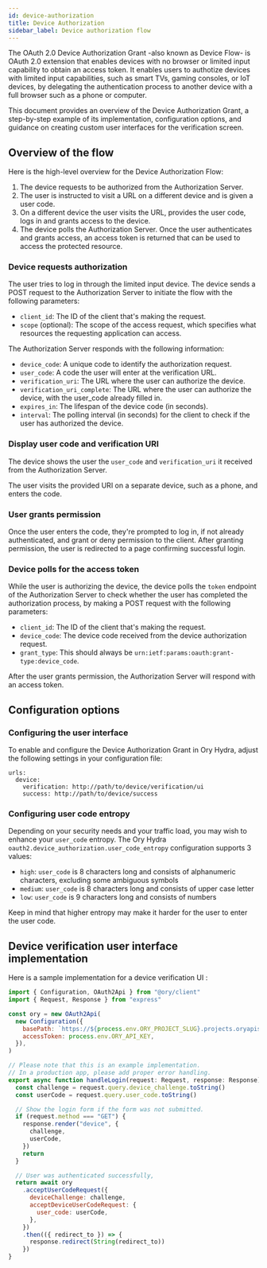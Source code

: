 ```yaml
---
id: device-authorization
title: Device Authorization
sidebar_label: Device authorization flow
---
```


The OAuth 2.0 Device Authorization Grant -also known as Device Flow- is OAuth 2.0 extension that enables devices with no browser
or limited input capability to obtain an access token. It enables users to authotize devices with limited input capabilities, such
as smart TVs, gaming consoles, or IoT devices, by delegating the authentication process to another device with a full browser such
as a phone or computer.

This document provides an overview of the Device Authorization Grant, a step-by-step example of its implementation, configuration
options, and guidance on creating custom user interfaces for the verification screen.

## Overview of the flow

Here is the high-level overview for the Device Authorization Flow:

1. The device requests to be authorized from the Authorization Server.
1. The user is instructed to visit a URL on a different device and is given a user code.
1. On a different device the user visits the URL, provides the user code, logs in and grants access to the device.
1. The device polls the Authorization Server. Once the user authenticates and grants access, an access token is returned that can
   be used to access the protected resource.

### Device requests authorization

The user tries to log in through the limited input device. The device sends a POST request to the Authorization Server to initiate
the flow with the following parameters:

- `client_id`: The ID of the client that's making the request.
- `scope` (optional): The scope of the access request, which specifies what resources the requesting application can access.

The Authorization Server responds with the following information:

- `device_code`: A unique code to identify the authorization request.
- `user_code`: A code the user will enter at the verification URL.
- `verification_uri`: The URL where the user can authorize the device.
- `verification_uri_complete`: The URL where the user can authorize the device, with the user_code already filled in.
- `expires_in`: The lifespan of the device code (in seconds).
- `interval`: The polling interval (in seconds) for the client to check if the user has authorized the device.

### Display user code and verification URI

The device shows the user the `user_code` and `verification_uri` it received from the Authorization Server.

The user visits the provided URI on a separate device, such as a phone, and enters the code.

### User grants permission

Once the user enters the code, they're prompted to log in, if not already authenticated, and grant or deny permission to the
client. After granting permission, the user is redirected to a page confirming successful login.

### Device polls for the access token

While the user is authorizing the device, the device polls the `token` endpoint of the Authorization Server to check whether the
user has completed the authorization process, by making a POST request with the following parameters:

- `client_id`: The ID of the client that's making the request.
- `device_code`: The device code received from the device authorization request.
- `grant_type`: This should always be `urn:ietf:params:oauth:grant-type:device_code`.

After the user grants permission, the Authorization Server will respond with an access token.

## Configuration options

### Configuring the user interface

To enable and configure the Device Authorization Grant in Ory Hydra, adjust the following settings in your configuration file:

```
urls:
  device:
    verification: http://path/to/device/verification/ui
    success: http://path/to/device/success
```

### Configuring user code entropy

Depending on your security needs and your traffic load, you may wish to enhance your `user_code` entropy. The Ory Hydra
`oauth2.device_authorization.user_code_entropy` configuration supports 3 values:

- `high`: `user_code` is 8 characters long and consists of alphanumeric characters, excluding some ambiguous symbols
- `medium`: `user_code` is 8 characters long and consists of upper case letter
- `low`: `user_code` is 9 characters long and consists of numbers

Keep in mind that higher entropy may make it harder for the user to enter the user code.

## Device verification user interface implementation

Here is a sample implementation for a device verification UI :

```js
import { Configuration, OAuth2Api } from "@ory/client"
import { Request, Response } from "express"

const ory = new OAuth2Api(
  new Configuration({
    basePath: `https://${process.env.ORY_PROJECT_SLUG}.projects.oryapis.com`,
    accessToken: process.env.ORY_API_KEY,
  }),
)

// Please note that this is an example implementation.
// In a production app, please add proper error handling.
export async function handleLogin(request: Request, response: Response) {
  const challenge = request.query.device_challenge.toString()
  const userCode = request.query.user_code.toString()

  // Show the login form if the form was not submitted.
  if (request.method === "GET") {
    response.render("device", {
      challenge,
      userCode,
    })
    return
  }

  // User was authenticated successfully,
  return await ory
    .acceptUserCodeRequest({
      deviceChallenge: challenge,
      acceptDeviceUserCodeRequest: {
        user_code: userCode,
      },
    })
    .then(({ redirect_to }) => {
      response.redirect(String(redirect_to))
    })
}
```

